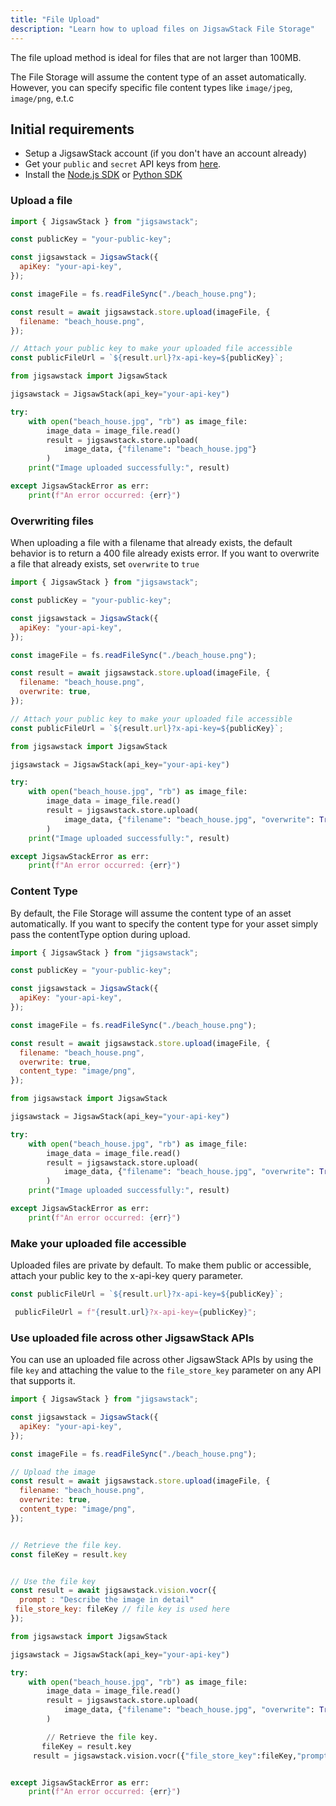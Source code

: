 ```yaml
---
title: "File Upload"
description: "Learn how to upload files on JigsawStack File Storage"
---
```


<Info>
  The file upload method is ideal for files that are not larger than 100MB.
</Info>

The File Storage will assume the content type of an asset automatically. However, you can specify specific file content types like `image/jpeg`, `image/png`, e.t.c

## Initial requirements

- Setup a JigsawStack account (if you don't have an account already)
- Get your `public` and `secret` API keys from [here](https://jigsawstack.com/dashboard).
- Install the [Node.js SDK](https://jigsawstack.com/docs/quick-start/node/introduction) or [Python SDK](https://jigsawstack.com/docs/quick-start/python/introduction)

### Upload a file

<CodeGroup>

```javascript node.js
import { JigsawStack } from "jigsawstack";

const publicKey = "your-public-key";

const jigsawstack = JigsawStack({
  apiKey: "your-api-key",
});

const imageFile = fs.readFileSync("./beach_house.png");

const result = await jigsawstack.store.upload(imageFile, {
  filename: "beach_house.png",
});

// Attach your public key to make your uploaded file accessible
const publicFileUrl = `${result.url}?x-api-key=${publicKey}`;
```

```python python
from jigsawstack import JigsawStack

jigsawstack = JigsawStack(api_key="your-api-key")

try:
    with open("beach_house.jpg", "rb") as image_file:
        image_data = image_file.read()
        result = jigsawstack.store.upload(
            image_data, {"filename": "beach_house.jpg"}
        )
    print("Image uploaded successfully:", result)

except JigsawStackError as err:
    print(f"An error occurred: {err}")
```

</CodeGroup>

### Overwriting files

When uploading a file with a filename that already exists, the default behavior is to return a 400 file already exists error. If you want to overwrite a file that already exists, set `overwrite` to `true`

<CodeGroup>

```javascript node.js
import { JigsawStack } from "jigsawstack";

const publicKey = "your-public-key";

const jigsawstack = JigsawStack({
  apiKey: "your-api-key",
});

const imageFile = fs.readFileSync("./beach_house.png");

const result = await jigsawstack.store.upload(imageFile, {
  filename: "beach_house.png",
  overwrite: true,
});

// Attach your public key to make your uploaded file accessible
const publicFileUrl = `${result.url}?x-api-key=${publicKey}`;
```

```python python
from jigsawstack import JigsawStack

jigsawstack = JigsawStack(api_key="your-api-key")

try:
    with open("beach_house.jpg", "rb") as image_file:
        image_data = image_file.read()
        result = jigsawstack.store.upload(
            image_data, {"filename": "beach_house.jpg", "overwrite": True}
        )
    print("Image uploaded successfully:", result)

except JigsawStackError as err:
    print(f"An error occurred: {err}")
```

</CodeGroup>

### Content Type

By default, the File Storage will assume the content type of an asset automatically. If you want to specify the content type for your asset simply pass the contentType option during upload.

<CodeGroup>

```javascript node.js
import { JigsawStack } from "jigsawstack";

const publicKey = "your-public-key";

const jigsawstack = JigsawStack({
  apiKey: "your-api-key",
});

const imageFile = fs.readFileSync("./beach_house.png");

const result = await jigsawstack.store.upload(imageFile, {
  filename: "beach_house.png",
  overwrite: true,
  content_type: "image/png",
});
```

```python python
from jigsawstack import JigsawStack

jigsawstack = JigsawStack(api_key="your-api-key")

try:
    with open("beach_house.jpg", "rb") as image_file:
        image_data = image_file.read()
        result = jigsawstack.store.upload(
            image_data, {"filename": "beach_house.jpg", "overwrite": True}
        )
    print("Image uploaded successfully:", result)

except JigsawStackError as err:
    print(f"An error occurred: {err}")
```

</CodeGroup>

### Make your uploaded file accessible

Uploaded files are private by default. To make them public or accessible, attach your public key to the x-api-key query parameter.

<CodeGroup>

```javascript node.js
const publicFileUrl = `${result.url}?x-api-key=${publicKey}`;
```

```python python
 publicFileUrl = f"{result.url}?x-api-key={publicKey}";
```

</CodeGroup>

### Use uploaded file across other JigsawStack APIs

You can use an uploaded file across other JigsawStack APIs by using the file `key` and attaching the value to the `file_store_key` parameter on any API that supports it.

<CodeGroup>

```javascript node.js
import { JigsawStack } from "jigsawstack";

const jigsawstack = JigsawStack({
  apiKey: "your-api-key",
});

const imageFile = fs.readFileSync("./beach_house.png");

// Upload the image
const result = await jigsawstack.store.upload(imageFile, {
  filename: "beach_house.png",
  overwrite: true,
  content_type: "image/png",
});


// Retrieve the file key.
const fileKey = result.key


// Use the file key
const result = await jigsawstack.vision.vocr({
  prompt : "Describe the image in detail"
 file_store_key: fileKey // file key is used here
});
```

```python python
from jigsawstack import JigsawStack

jigsawstack = JigsawStack(api_key="your-api-key")

try:
    with open("beach_house.jpg", "rb") as image_file:
        image_data = image_file.read()
        result = jigsawstack.store.upload(
            image_data, {"filename": "beach_house.jpg", "overwrite": True}
        )

        // Retrieve the file key.
       fileKey = result.key
     result = jigsawstack.vision.vocr({"file_store_key":fileKey,"prompt" : "Describe the image in detail"});


except JigsawStackError as err:
    print(f"An error occurred: {err}")
```

</CodeGroup>
